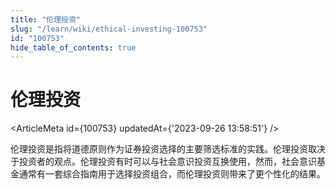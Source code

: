 ```yaml
---
title: "伦理投资"
slug: "/learn/wiki/ethical-investing-100753"
id: "100753"
hide_table_of_contents: true
---
```



# 伦理投资

<ArticleMeta id={100753} updatedAt={'2023-09-26 13:58:51'} />
<div className='border-solid border-b border-t-0 my-4 border-[var(--ifm-color-gray-300)]' />

伦理投资是指将道德原则作为证券投资选择的主要筛选标准的实践。伦理投资取决于投资者的观点。伦理投资有时可以与社会意识投资互换使用，然而，社会意识基金通常有一套综合指南用于选择投资组合，而伦理投资则带来了更个性化的结果。
